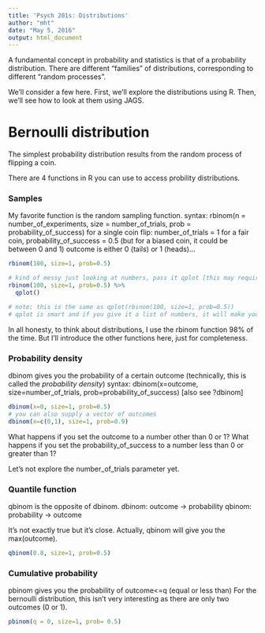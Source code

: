 ```yaml
---
title: 'Psych 201s: Distributions'
author: "mht"
date: "May 5, 2016"
output: html_document
---
```


A fundamental concept in probability and statistics is that of a probability distribution.
There are different "families" of distributions, corresponding to different "random processes". 

We'll consider a few here. 
First, we'll explore the distributions using R. 
Then, we'll see how to look at them using JAGS.

# Bernoulli distribution

The simplest probability distribution results from the random process of flipping a coin.

There are 4 functions in R you can use to access probility distributions.

### Samples

My favorite function is the random sampling function. 
syntax: rbinom(n = number_of_experiments, size = number_of_trials, prob = probability_of_success)
for a single coin flip: number_of_trials = 1
for a fair coin, probability_of_success = 0.5 (but for a biased coin, it could be between 0 and 1)
outcome is either 0 (tails) or 1 (heads)...

```r
rbinom(100, size=1, prob=0.5)

# kind of messy just looking at numbers, pass it qplot [this may require the tidyr package]
rbinom(100, size=1, prob=0.5) %>%
  qplot()

# note: this is the same as qplot(rbinom(100, size=1, prob=0.5)) 
# qplot is smart and if you give it a list of numbers, it will make you a histogram automagically
```

In all honesty, to think about distributions, I use the rbinom function 98% of the time. 
But I'll introduce the other functions here, just for completeness.

### Probability density

dbinom gives you the probability of a certain outcome (technically, this is called the *probability density*)
syntax: dbinom(x=outcome, size=number_of_trials, prob=probability_of_success) [also see ?dbinom]

```r
dbinom(x=0, size=1, prob=0.5)
# you can also supply a vector of outcomes
dbinom(x=c(0,1), size=1, prob=0.9)
```

What happens if you set the outcome to a number other than 0 or 1?
What happens if you set the probability_of_success to a number less than 0 or greater than 1?

Let's not explore the number_of_trials parameter yet.

### Quantile function

qbinom is the opposite of dbinom.
dbinom: outcome -> probability
qbinom: probability -> outcome

It's not exactly true but it's close. Actually, qbinom will give you the max(outcome).

```r
qbinom(0.8, size=1, prob=0.5)
```

### Cumulative probability

pbinom gives you the probability of outcome<=q (equal or less than)
For the bernoulli distribution, this isn't very interesting as there are only two outcomes (0 or 1). 

```r
pbinom(q = 0, size=1, prob= 0.5)
```


